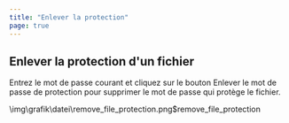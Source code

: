 ```yaml
---
title: "Enlever la protection"
page: true
---
```

<GeoMapper>

## Enlever la protection d&#39;un fichier

Entrez le mot de passe courant et cliquez sur le bouton   <Border>Enlever le mot de passe de protection</Border>  pour supprimer le mot de passe qui prot&#232;ge le fichier.



<Image>\img\grafik\datei\remove_file_protection.png$remove_file_protection</Image>

</GeoMapper>
